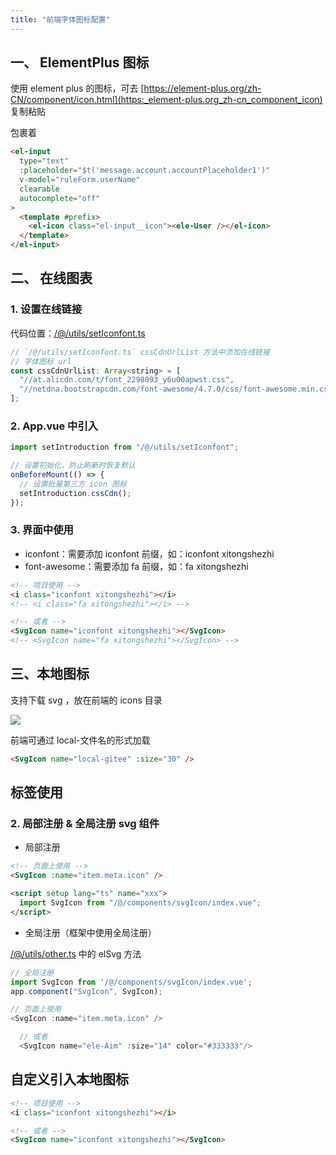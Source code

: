 ```yaml
---
title: "前端字体图标配置"
---
```





## 一、 ElementPlus 图标
使用 element plus 的图标，可去 [https://element-plus.org/zh-CN/component/icon.html](https:_element-plus.org_zh-cn_component_icon) 复制粘贴

<el-icon></el-icon> 包裹着

```html
<el-input
  type="text"
  :placeholder="$t('message.account.accountPlaceholder1')"
  v-model="ruleForm.userName"
  clearable
  autocomplete="off"
>
  <template #prefix>
    <el-icon class="el-input__icon"><ele-User /></el-icon>
  </template>
</el-input>
```

## 二、 在线图表
### 1. 设置在线链接
代码位置：[/@/utils/setIconfont.ts](#/src/utils/setIconfont.ts)

```javascript
// `/@/utils/setIconfont.ts` cssCdnUrlList 方法中添加在线链接
// 字体图标 url
const cssCdnUrlList: Array<string> = [
  "//at.alicdn.com/t/font_2298093_y6u00apwst.css",
  "//netdna.bootstrapcdn.com/font-awesome/4.7.0/css/font-awesome.min.css",
];
```

### 2. App.vue 中引入
```javascript
import setIntroduction from "/@/utils/setIconfont";

// 设置初始化，防止刷新时恢复默认
onBeforeMount(() => {
  // 设置批量第三方 icon 图标
  setIntroduction.cssCdn();
});
```

### 3. 界面中使用
+ iconfont：需要添加 iconfont 前缀，如：iconfont xitongshezhi
+ font-awesome：需要添加 fa 前缀，如：fa xitongshezhi

```html
<!-- 项目使用 -->
<i class="iconfont xitongshezhi"></i>
<!-- <i class="fa xitongshezhi"></i> -->

<!-- 或者 -->
<SvgIcon name="iconfont xitongshezhi"></SvgIcon>
<!-- <SvgIcon name="fa xitongshezhi"></SvgIcon> -->
```

## 三、本地图标
支持下载 svg ，放在前端的 icons 目录

![](https://minio.pigx.top/oss/202306/1685929608.png)

前端可通过 local-文件名的形式加载

```html
<SvgIcon name="local-gitee" :size="30" />
```

## <SvgIcon/> 标签使用
### 2. 局部注册 & 全局注册 svg 组件
+ 局部注册

```html
<!-- 页面上使用 -->
<SvgIcon :name="item.meta.icon" />

<script setup lang="ts" name="xxx">
  import SvgIcon from "/@/components/svgIcon/index.vue";
</script>
```

+ 全局注册（框架中使用全局注册）

[/@/utils/other.ts](#/src/utils/other.ts) 中的 elSvg 方法

```javascript
// 全局注册
import SvgIcon from '/@/components/svgIcon/index.vue';
app.component("SvgIcon", SvgIcon);

// 页面上使用
<SvgIcon :name="item.meta.icon" />

  // 或者
  <SvgIcon name="ele-Aim" :size="14" color="#333333"/>
```

## 自定义引入本地图标
```html
<!-- 项目使用 -->
<i class="iconfont xitongshezhi"></i>

<!-- 或者 -->
<SvgIcon name="iconfont xitongshezhi"></SvgIcon>
```

